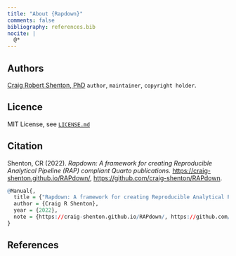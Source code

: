 ```yaml
---
title: "About {Rapdown}"
comments: false
bibliography: references.bib
nocite: |
  @*
---
```


## Authors

[Craig Robert Shenton, PhD](https://github.com/craig-shenton) `author`, `maintainer`, `copyright holder`.

## Licence

MIT License, see [`LICENSE.md`](https://github.com/craig-shenton/RAPdown/blob/main/LICENSE)

## Citation

Shenton, CR (2022). *Rapdown: A framework for creating Reproducible Analytical Pipeline (RAP) compliant Quarto publications.* [https://craig-shenton.github.io/RAPdown/](https://craig-shenton.github.io/RAPdown/), [https://github.com/craig-shenton/RAPdown](https://github.com/craig-shenton/RAPdown).

```r
@Manual{,
  title = {"Rapdown: A framework for creating Reproducible Analytical Pipeline (RAP) compliant Quarto publications."},
  author = {Craig R Shenton},
  year = {2022},
  note = {https://craig-shenton.github.io/RAPdown/, https://github.com/craig-shenton/RAPdown},
}
```

## References

::: {#refs}
:::

